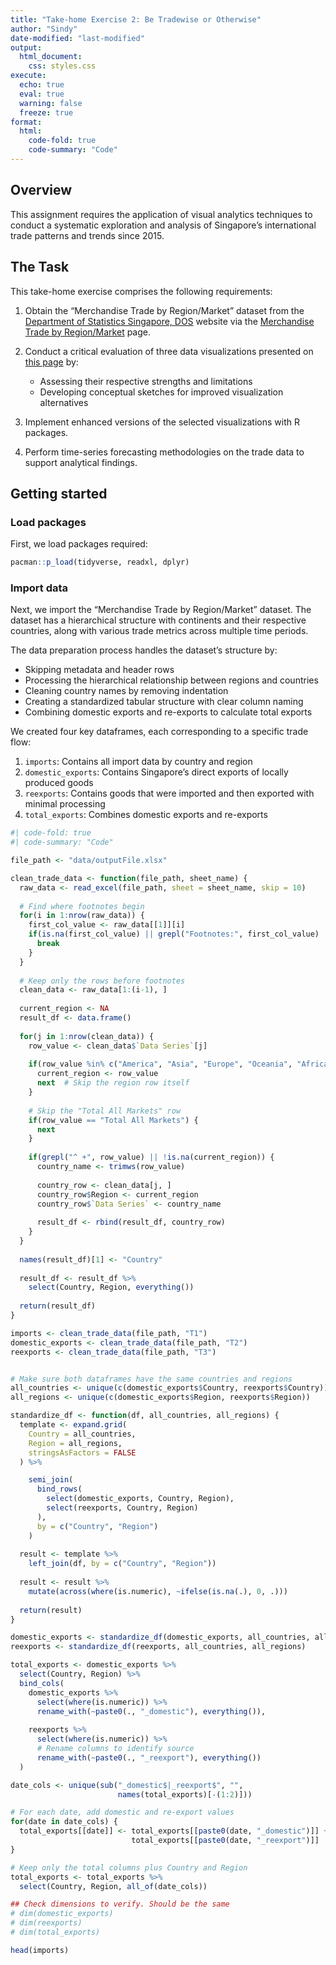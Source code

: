 ```yaml
---
title: "Take-home Exercise 2: Be Tradewise or Otherwise"
author: "Sindy"
date-modified: "last-modified"
output:
  html_document:
    css: styles.css
execute:
  echo: true
  eval: true
  warning: false
  freeze: true
format:
  html:
    code-fold: true
    code-summary: "Code"
---
```


## Overview

This assignment requires the application of visual analytics techniques to conduct a systematic exploration and analysis of Singapore's international trade patterns and trends since 2015.

## The Task

This take-home exercise comprises the following requirements:

1. Obtain the "Merchandise Trade by Region/Market" dataset from the [Department of Statistics Singapore, DOS](https://www.singstat.gov.sg/) website via the [Merchandise Trade by Region/Market](https://www.singstat.gov.sg/find-data/search-by-theme/trade-and-investment/merchandise-trade/latest-data) page.

2. Conduct a critical evaluation of three data visualizations presented on [this page](https://www.singstat.gov.sg/modules/infographics/singapore-international-trade) by:
   - Assessing their respective strengths and limitations
   - Developing conceptual sketches for improved visualization alternatives

3. Implement enhanced versions of the selected visualizations with R packages.

4. Perform time-series forecasting methodologies on the trade data to support analytical findings.

## Getting started

### Load packages

First, we load packages required:

```r
pacman::p_load(tidyverse, readxl, dplyr)
```


### Import data

Next, we import the "Merchandise Trade by Region/Market" dataset. The dataset has a hierarchical structure with continents and their respective countries, along with various trade metrics across multiple time periods.

The data preparation process handles the dataset's structure by:

- Skipping metadata and header rows
- Processing the hierarchical relationship between regions and countries
- Cleaning country names by removing indentation
- Creating a standardized tabular structure with clear column naming
- Combining domestic exports and re-exports to calculate total exports

We created four key dataframes, each corresponding to a specific trade flow:

1. `imports`: Contains all import data by country and region
2. `domestic_exports`: Contains Singapore's direct exports of locally produced goods
3. `reexports`: Contains goods that were imported and then exported with minimal processing
4. `total_exports`: Combines domestic exports and re-exports


```r
#| code-fold: true
#| code-summary: "Code"

file_path <- "data/outputFile.xlsx"

clean_trade_data <- function(file_path, sheet_name) {
  raw_data <- read_excel(file_path, sheet = sheet_name, skip = 10)
  
  # Find where footnotes begin
  for(i in 1:nrow(raw_data)) {
    first_col_value <- raw_data[[1]][i]
    if(is.na(first_col_value) || grepl("Footnotes:", first_col_value) || first_col_value == "") {
      break
    }
  }
  
  # Keep only the rows before footnotes
  clean_data <- raw_data[1:(i-1), ]
  
  current_region <- NA
  result_df <- data.frame()
  
  for(j in 1:nrow(clean_data)) {
    row_value <- clean_data$`Data Series`[j]
    
    if(row_value %in% c("America", "Asia", "Europe", "Oceania", "Africa")) {
      current_region <- row_value
      next  # Skip the region row itself
    }
    
    # Skip the "Total All Markets" row
    if(row_value == "Total All Markets") {
      next
    }
    
    if(grepl("^ +", row_value) || !is.na(current_region)) {
      country_name <- trimws(row_value)
      
      country_row <- clean_data[j, ]
      country_row$Region <- current_region
      country_row$`Data Series` <- country_name
      
      result_df <- rbind(result_df, country_row)
    }
  }
  
  names(result_df)[1] <- "Country"
  
  result_df <- result_df %>%
    select(Country, Region, everything())
  
  return(result_df)
}

imports <- clean_trade_data(file_path, "T1")
domestic_exports <- clean_trade_data(file_path, "T2")
reexports <- clean_trade_data(file_path, "T3")


# Make sure both dataframes have the same countries and regions
all_countries <- unique(c(domestic_exports$Country, reexports$Country))
all_regions <- unique(c(domestic_exports$Region, reexports$Region))

standardize_df <- function(df, all_countries, all_regions) {
  template <- expand.grid(
    Country = all_countries,
    Region = all_regions,
    stringsAsFactors = FALSE
  ) %>%

    semi_join(
      bind_rows(
        select(domestic_exports, Country, Region),
        select(reexports, Country, Region)
      ),
      by = c("Country", "Region")
    )
  
  result <- template %>%
    left_join(df, by = c("Country", "Region"))
  
  result <- result %>%
    mutate(across(where(is.numeric), ~ifelse(is.na(.), 0, .)))
  
  return(result)
}

domestic_exports <- standardize_df(domestic_exports, all_countries, all_regions)
reexports <- standardize_df(reexports, all_countries, all_regions)

total_exports <- domestic_exports %>%
  select(Country, Region) %>%
  bind_cols(
    domestic_exports %>% 
      select(where(is.numeric)) %>%
      rename_with(~paste0(., "_domestic"), everything()),
    
    reexports %>% 
      select(where(is.numeric)) %>%
      # Rename columns to identify source
      rename_with(~paste0(., "_reexport"), everything())
  )

date_cols <- unique(sub("_domestic$|_reexport$", "", 
                        names(total_exports)[-(1:2)]))

# For each date, add domestic and re-export values
for(date in date_cols) {
  total_exports[[date]] <- total_exports[[paste0(date, "_domestic")]] + 
                           total_exports[[paste0(date, "_reexport")]]
}

# Keep only the total columns plus Country and Region
total_exports <- total_exports %>%
  select(Country, Region, all_of(date_cols))

## Check dimensions to verify. Should be the same
# dim(domestic_exports)
# dim(reexports)      
# dim(total_exports)   
```

```r
head(imports)
```

